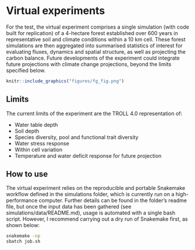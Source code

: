 # Virtual experiments {.unnumbered}

For the test, the virtual experiment comprises a single simulation (with code built for replication) of a 4-hectare forest established over 600 years in representative soil and climate conditions within a 10 km cell. These forest simulations are then aggregated into summarised statistics of interest for evaluating fluxes, dynamics and spatial structure, as well as projecting the carbon balance. Future developments of the experiment could integrate future projections with climate change projections, beyond the limits specified below.

```r
knitr::include_graphics("figures/fg_fig.png")
```

## Limits

The current limits of the experiment are the TROLL 4.0 representation of:

-   Water table depth
-   Soil depth
-   Species diversity, pool and functional trait diversity
-   Water stress response
-   Within cell variation
-   Temperature and water deficit response for future projection

## How to use

The virtual experiment relies on the reproducible and portable Snakemake workflow defined in the simulations folder, which is currently run on a high-performance computer. Further details can be found in the folder's readme file, but once the input data has been gathered (see simulations/data/README.md), usage is automated with a single bash script. However, I recommend carrying out a dry run of Snakemake first, as shown below:

``` bash
snakemake -np
sbatch job.sh
```
